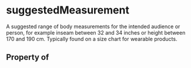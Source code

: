   

# suggestedMeasurement

A suggested range of body measurements for the intended audience or person, for example inseam between 32 and 34 inches or height between 170 and 190 cm. Typically found on a size chart for wearable products.

## Property of



